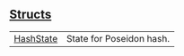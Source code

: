 
## [Structs](./core-poseidon-structs)

| | |
|:---|:---|
| [HashState](./core-poseidon-HashState) | State for Poseidon hash. |
